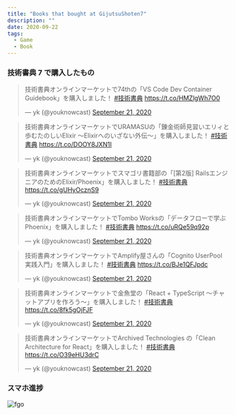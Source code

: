 ```yaml
---
title: "Books that bought at GijutsuShoten7"
description: ""
date: 2020-09-22
tags:
  - Game
  - Book
---
```


### 技術書典 7 で購入したもの

<blockquote class="twitter-tweet"><p lang="ja" dir="ltr">技術書典オンラインマーケットで74thの「VS Code Dev Container Guidebook」を購入しました！ <a href="https://twitter.com/hashtag/%E6%8A%80%E8%A1%93%E6%9B%B8%E5%85%B8?src=hash&amp;ref_src=twsrc%5Etfw">#技術書典</a> <a href="https://t.co/HMZlgWh7O0">https://t.co/HMZlgWh7O0</a></p>&mdash; yk (@youknowcast) <a href="https://twitter.com/youknowcast/status/1308057765055574017?ref_src=twsrc%5Etfw">September 21, 2020</a></blockquote> <script async src="https://platform.twitter.com/widgets.js" charset="utf-8"></script>

<blockquote class="twitter-tweet"><p lang="ja" dir="ltr">技術書典オンラインマーケットでURAMASUの「錬金術師見習いエリィと歩むたのしいElixir 〜Elixirへのいざない外伝〜」を購入しました！ <a href="https://twitter.com/hashtag/%E6%8A%80%E8%A1%93%E6%9B%B8%E5%85%B8?src=hash&amp;ref_src=twsrc%5Etfw">#技術書典</a> <a href="https://t.co/DOOY8JXN1I">https://t.co/DOOY8JXN1I</a></p>&mdash; yk (@youknowcast) <a href="https://twitter.com/youknowcast/status/1308057609434353665?ref_src=twsrc%5Etfw">September 21, 2020</a></blockquote> <script async src="https://platform.twitter.com/widgets.js" charset="utf-8"></script>

<blockquote class="twitter-tweet"><p lang="ja" dir="ltr">技術書典オンラインマーケットでスマゴリ書籍部の「[第2版] RailsエンジニアのためのElixir/Phoenix」を購入しました！ <a href="https://twitter.com/hashtag/%E6%8A%80%E8%A1%93%E6%9B%B8%E5%85%B8?src=hash&amp;ref_src=twsrc%5Etfw">#技術書典</a> <a href="https://t.co/gUHyOcznS9">https://t.co/gUHyOcznS9</a></p>&mdash; yk (@youknowcast) <a href="https://twitter.com/youknowcast/status/1308057441242808320?ref_src=twsrc%5Etfw">September 21, 2020</a></blockquote> <script async src="https://platform.twitter.com/widgets.js" charset="utf-8"></script>

<blockquote class="twitter-tweet"><p lang="ja" dir="ltr">技術書典オンラインマーケットでTombo Worksの「データフローで学ぶPhoenix」を購入しました！ <a href="https://twitter.com/hashtag/%E6%8A%80%E8%A1%93%E6%9B%B8%E5%85%B8?src=hash&amp;ref_src=twsrc%5Etfw">#技術書典</a> <a href="https://t.co/uRQe59q92p">https://t.co/uRQe59q92p</a></p>&mdash; yk (@youknowcast) <a href="https://twitter.com/youknowcast/status/1308057244135616517?ref_src=twsrc%5Etfw">September 21, 2020</a></blockquote> <script async src="https://platform.twitter.com/widgets.js" charset="utf-8"></script>

<blockquote class="twitter-tweet"><p lang="ja" dir="ltr">技術書典オンラインマーケットでAmplify屋さんの「Cognito UserPool 実践入門」を購入しました！ <a href="https://twitter.com/hashtag/%E6%8A%80%E8%A1%93%E6%9B%B8%E5%85%B8?src=hash&amp;ref_src=twsrc%5Etfw">#技術書典</a> <a href="https://t.co/BJe1QFJpdc">https://t.co/BJe1QFJpdc</a></p>&mdash; yk (@youknowcast) <a href="https://twitter.com/youknowcast/status/1308057038199480320?ref_src=twsrc%5Etfw">September 21, 2020</a></blockquote> <script async src="https://platform.twitter.com/widgets.js" charset="utf-8"></script>

<blockquote class="twitter-tweet"><p lang="ja" dir="ltr">技術書典オンラインマーケットで金魚堂の「React + TypeScript 〜チャットアプリを作ろう〜」を購入しました！ <a href="https://twitter.com/hashtag/%E6%8A%80%E8%A1%93%E6%9B%B8%E5%85%B8?src=hash&amp;ref_src=twsrc%5Etfw">#技術書典</a> <a href="https://t.co/8fk5gOjFJF">https://t.co/8fk5gOjFJF</a></p>&mdash; yk (@youknowcast) <a href="https://twitter.com/youknowcast/status/1308056837426610182?ref_src=twsrc%5Etfw">September 21, 2020</a></blockquote> <script async src="https://platform.twitter.com/widgets.js" charset="utf-8"></script>

<blockquote class="twitter-tweet"><p lang="ja" dir="ltr">技術書典オンラインマーケットでArchived Technologies の「Clean Architecture for React」を購入しました！ <a href="https://twitter.com/hashtag/%E6%8A%80%E8%A1%93%E6%9B%B8%E5%85%B8?src=hash&amp;ref_src=twsrc%5Etfw">#技術書典</a> <a href="https://t.co/O39eHU3drC">https://t.co/O39eHU3drC</a></p>&mdash; yk (@youknowcast) <a href="https://twitter.com/youknowcast/status/1308056638071267328?ref_src=twsrc%5Etfw">September 21, 2020</a></blockquote> <script async src="https://platform.twitter.com/widgets.js" charset="utf-8"></script>

### スマホ進捗

![fgo](https://d1q5p5okdzyz0p.cloudfront.net/2020-09-20200922-fgo_ss_20200922.png)

